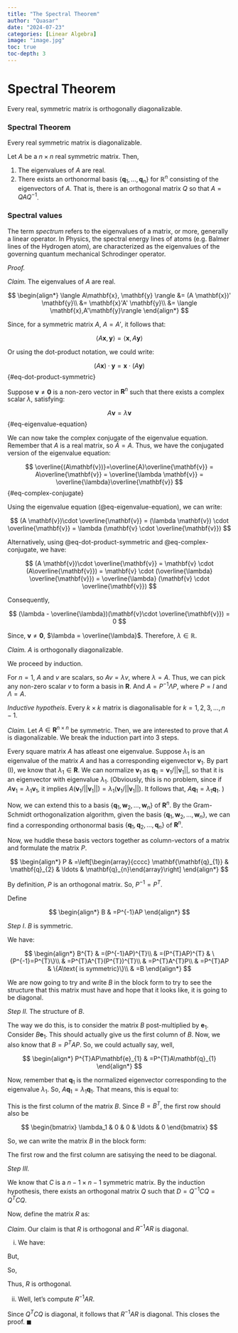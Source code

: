 ```yaml
---
title: "The Spectral Theorem"
author: "Quasar"
date: "2024-07-23"
categories: [Linear Algebra]      
image: "image.jpg"
toc: true
toc-depth: 3
---
```


# Spectral Theorem

Every real, symmetric matrix is orthogonally diagonalizable. 

::: {#thm-spectral-theorem}

### Spectral Theorem

Every real symmetric matrix is diagonalizable.

Let $A$ be a $n \times n$ real symmetric matrix. Then, 

1) The eigenvalues of $A$ are real.
2) There exists an orthonormal basis $\{\mathbf{q}_1,\ldots,\mathbf{q}_n\}$ for $\mathbb{R}^n$ consisting of the eigenvectors of $A$. That is, there is an orthogonal matrix $Q$ so that $A = QAQ^{-1}$. 
:::

::: {#tip-spectrum .callout-tip}

### Spectral values

The term *spectrum* refers to the eigenvalues of a matrix, or more, generally a linear operator. In Physics, the spectral energy lines of atoms (e.g. Balmer lines of the Hydrogen atom), are characterized as the eigenvalues of the governing quantum mechanical Schrodinger operator. 
:::

*Proof.* 

*Claim.* The eigenvalues of $A$ are real.

$$
\begin{align*}
\langle A\mathbf{x}, \mathbf{y} \rangle &= (A \mathbf{x})' \mathbf{y}\\
&= \mathbf{x}'A' \mathbf{y}\\
&= \langle \mathbf{x},A'\mathbf{y}\rangle
\end{align*}
$$

Since, for a symmetric matrix $A$, $A = A'$, it follows that:

$$
\langle A\mathbf{x},\mathbf{y}\rangle = \langle \mathbf{x}, A\mathbf{y} \rangle
$$

Or using the dot-product notation, we could write:

$$
(A\mathbf{x})\cdot \mathbf{y} = \mathbf{x}\cdot (A\mathbf{y})
$$ {#eq-dot-product-symmetric}

Suppose $\mathbf{v}\neq\mathbf{0}$ is a non-zero vector in $\mathbf{R}^n$ such that there exists a complex scalar $\lambda$, satisfying:

$$
A \mathbf{v} = \lambda \mathbf{v}
$$ {#eq-eigenvalue-equation}

We can now take the complex conjugate of the eigenvalue equation. Remember that $A$ is a real matrix, so $\bar{A} = A$. Thus, we have the conjugated version of the eigenvalue equation:

$$
\overline{(A\mathbf{v})}=\overline{A}\overline{\mathbf{v}} = A\overline{\mathbf{v}} = \overline{\lambda \mathbf{v}} = \overline{\lambda}\overline{\mathbf{v}}
$$ {#eq-complex-conjugate}

Using the eigenvalue equation (@eq-eigenvalue-equation), we can write:

$$
(A \mathbf{v})\cdot \overline{\mathbf{v}} = (\lambda \mathbf{v}) \cdot \overline{\mathbf{v}} = \lambda (\mathbf{v} \cdot \overline{\mathbf{v}})
$$

Alternatively, using @eq-dot-product-symmetric and @eq-complex-conjugate, we have:

$$
(A \mathbf{v})\cdot \overline{\mathbf{v}} = \mathbf{v} \cdot (A\overline{\mathbf{v}}) = \mathbf{v} \cdot (\overline{\lambda} \overline{\mathbf{v}}) = \overline{\lambda} (\mathbf{v} \cdot \overline{\mathbf{v}})
$$

Consequently,

$$
(\lambda - \overline{\lambda})(\mathbf{v}\cdot \overline{\mathbf{v}}) = 0
$$

Since, $\mathbf{v} \neq \mathbf{0}$, $\lambda = \overline{\lambda}$. Therefore, $\lambda \in \mathbb{R}$.

*Claim.* $A$ is orthogonally diagonalizable.

We proceed by induction. 

For $n=1$, $A$ and $v$ are scalars, so $Av = \lambda v$, where $\lambda = A$. Thus, we can pick any non-zero scalar $v$ to form a basis in $\mathbf{R}$. And $A=P^{-1}\Lambda P$, where $P=I$ and $\Lambda = A$. 

*Inductive hypotheis*. Every $k \times k$ matrix is diagonalisable for $k=1,2,3,\ldots,n-1$. 

*Claim.* Let $A \in \mathbf{R}^{n \times n}$ be symmetric. Then, we are interested to prove that $A$ is diagonalizable. We break the induction part into 3 steps.

Every square matrix $A$ has atleast one eigenvalue. Suppose $\lambda_{1}$ is an eigenvalue of the matrix $A$ and has a corresponding eigenvector $\mathbf{v}_1$. By part (I), we know that $\lambda_{1}\in\mathbf{R}$. We can normalize $\mathbf{v}_1$ as $\mathbf{q}_{1} = \mathbf{v}_1/||\mathbf{v}_1||$, so that it is an eigenvector with eigenvalue
$\lambda_{1}$. (Obviously, this is no problem, since if $A\mathbf{v}_1 = \lambda_1 \mathbf{v}_1$, it implies $A (\mathbf{v}_1/||\mathbf{v}_1||) = \lambda_1 (\mathbf{v}_1/||\mathbf{v}_1||)$. It follows that, $A \mathbf{q}_1 = \lambda_1 \mathbf{q}_1$. ) 

Now, we can extend this to a basis $\{\mathbf{q}_{1},\mathbf{w}_{2},\ldots,\mathbf{w}_{n}\}$ of $\mathbf{R}^n$. By the Gram-Schmidt orthogonalization algorithm, given the basis $\{\mathbf{q}_{1},\mathbf{w}_{2},\ldots,\mathbf{w}_{n}\}$,
we can find a corresponding orthonormal basis $\{\mathbf{q}_{1},\mathbf{q}_{2},\ldots,\mathbf{q}_{n}\}$ of $\mathbf{R}^n$.

Now, we huddle these basis vectors together as column-vectors of a matrix and formulate the matrix $P$.

$$
\begin{align*}
P & =\left[\begin{array}{cccc}
\mathbf{\mathbf{q}_{1}} & \mathbf{q}_{2} & \ldots & \mathbf{q}_{n}\end{array}\right]
\end{align*}
$$

By definition, $P$ is an orthogonal matrix. So, $P^{-1} = P^T$.

Define

$$
\begin{align*}
B & =P^{-1}AP
\end{align*}
$$


*Step I*. $B$ is symmetric.

We have:

$$
\begin{align*}
B^{T} & =(P^{-1}AP)^{T}\\
 & =(P^{T}AP)^{T} & \{P^{-1}=P^{T}\}\\
 & =P^{T}A^{T}(P^{T})^{T}\\
 & =P^{T}A^{T}P\\
 & =P^{T}AP & \{A\text{ is symmetric}\}\\
 & =B
\end{align*}
$$

We are now going to try and write $B$ in the block form to try to
see the structure that this matrix must have and hope that it looks
like, it is going to be diagonal. 

*Step II.* The structure of $B$. 

The way we do this, is to consider the matrix $B$ post-multiplied
by $\mathbf{e}_{1}$. Consider $B\mathbf{e}_{1}$. This should actually
give us the first column of $B$. Now, we also know that $B=P^{T}AP$.
So, we could actually say, well, 

$$
\begin{align*}
P^{T}AP\mathbf{e}_{1} & =P^{T}A\mathbf{q}_{1}
\end{align*}
$$

Now, remember that $\mathbf{q}_{1}$ is the normalized eigenvector
corresponding to the eigenvalue $\lambda_{1}$. So, $A\mathbf{q}_{1}=\lambda_{1}\mathbf{q}_{1}$.
That means, this is equal to:

\begin{align*}
P^{T}A\mathbf{q}_{1} & =P^{T}\lambda_{1}\mathbf{q}_{1}\\
 & =\lambda_{1}P^{t}\mathbf{q}_{1}\\
 & =\lambda_{1}\left[\begin{array}{c}
\mathbf{q}_{1}^{T}\\
\mathbf{q}_{2}^{T}\\
\vdots\\
\mathbf{q}_{n}^{T}
\end{array}\right]\mathbf{q}_{1}\\
 & =\lambda_{1}\left[\begin{array}{c}
\mathbf{q}_{1}^{T}\mathbf{q}_{1}\\
\mathbf{q}_{2}^{T}\mathbf{q}_{1}\\
\vdots\\
\mathbf{q}_{n}^{T}\mathbf{q}_{1}
\end{array}\right]\\
 & =\lambda_{1}\left[\begin{array}{c}
1\\
0\\
\vdots\\
0
\end{array}\right]\\
 & =\left[\begin{array}{c}
\lambda_{1}\\
0\\
0\\
0
\end{array}\right]
\end{align*}

This is the first column of the matrix $B$. Since $B=B^{T}$, the
first row should also be 

$$
\begin{bmatrix}
\lambda_1 & 0 & 0 & \ldots & 0
\end{bmatrix}
$$

So, we can write the matrix $B$ in the block form:

\begin{align*}
B & =\left[\begin{array}{cc}
\lambda_{1} & O\\
O & C
\end{array}\right]
\end{align*}

The first row and the first column are satisying the need to be diagonal. 

*Step III.*

We know that $C$ is a $n-1\times n-1$ symmetric matrix. By the induction hypothesis, there exists an orthogonal matrix $Q$ such that $D=Q^{-1}CQ = Q^T C Q$. 


Now, define the matrix $R$ as:

\begin{equation}
R:=P\left[\begin{array}{cc}
1 & 0_{1\times n-1}\\
0_{n-1\times1} & Q
\end{array}\right]
\end{equation}

*Claim*. Our claim is that $R$ is orthogonal and $R^{-1}AR$ is diagonal.

(i) We have:

\begin{align*}
R^{-1} & =\left[\begin{array}{cc}
1 & 0_{1\times n-1}\\
0_{n-1\times1} & Q^{-1}
\end{array}\right]P^{-1} & \{\text{Reverse order law}\}\\
 & =\left[\begin{array}{cc}
1 & 0_{1\times n-1}\\
0_{n-1\times1} & Q^{T}
\end{array}\right]P^{T} & \{P\text{ and }Q\text{ are orthogonal}\}
\end{align*}

But, 

\begin{align*}
R^{T} & =\left[\begin{array}{cc}
1 & 0_{1\times n-1}\\
0_{n-1\times1} & Q^{T}
\end{array}\right]P^{T}
\end{align*}

So, 

\begin{align*}
R^{T} & =R^{-1}
\end{align*}

Thus, $R$ is orthogonal.

(ii) Well, let's compute $R^{-1}AR$. 

\begin{align*}
R^{-1}AR & =R^{T}AR & \{R\text{ is orthogonal}\}\\
 & =\left[\begin{array}{cc}
1 & 0_{1\times n-1}\\
0_{n-1\times1} & Q^{T}
\end{array}\right]P^{T}AP\left[\begin{array}{cc}
1 & 0_{1\times n-1}\\
0_{n-1\times1} & Q
\end{array}\right]\\
 & =\left[\begin{array}{cc}
1 & 0_{1\times n-1}\\
0_{n-1\times1} & Q^{T}
\end{array}\right]B\left[\begin{array}{cc}
1 & 0_{1\times n-1}\\
0_{n-1\times1} & Q
\end{array}\right]\\
 & =\left[\begin{array}{cc}
1 & 0_{1\times n-1}\\
0_{n-1\times1} & Q^{T}
\end{array}\right]\left[\begin{array}{cc}
\lambda_{1} & 0_{1\times n-1}\\
0_{n-1\times1} & C
\end{array}\right]\left[\begin{array}{cc}
1 & 0_{1\times n-1}\\
0_{n-1\times1} & Q
\end{array}\right]\\
 & =\left[\begin{array}{cc}
\lambda_{1} & 0_{1\times n-1}\\
0_{n-1\times1} & Q^{T}C
\end{array}\right]\left[\begin{array}{cc}
1 & 0_{1\times n-1}\\
0_{n-1\times1} & Q
\end{array}\right]\\
 & =\left[\begin{array}{cc}
\lambda_{1} & 0_{1\times n-1}\\
0_{n-1\times1} & Q^{T}CQ
\end{array}\right]
\end{align*}

Since $Q^{T}CQ$ is diagonal, it follows that $R^{-1}AR$ is diagonal.
This closes the proof. $\blacksquare$